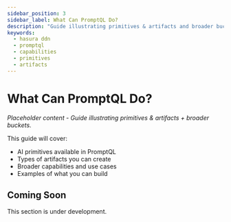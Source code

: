 ```yaml
---
sidebar_position: 3
sidebar_label: What Can PromptQL Do?
description: "Guide illustrating primitives & artifacts and broader buckets of functionality."
keywords:
  - hasura ddn
  - promptql
  - capabilities
  - primitives
  - artifacts
---
```


# What Can PromptQL Do?

*Placeholder content - Guide illustrating primitives & artifacts + broader buckets.*

This guide will cover:
- AI primitives available in PromptQL
- Types of artifacts you can create
- Broader capabilities and use cases
- Examples of what you can build

## Coming Soon

This section is under development.
